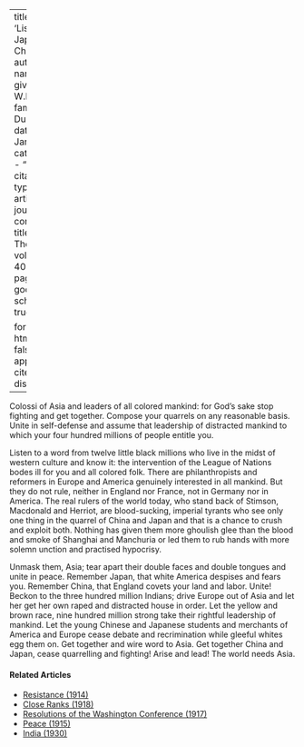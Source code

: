 
---
title: 'Listen, Japan and China'
author:
  - name:
      given: W.E.B.
      family: Du Bois
date: Jan. 1933
categories: 
  - ""
citation: 
  type: article-journal
  container-title: The Crisis
  volume: 40
  issue: 1
  page: 20
google-scholar: true

format:
  html:
    toc: false
    appendix-cite-as: display
---


Colossi of Asia and leaders of all colored mankind: for God's sake stop fighting and get together. Compose your quarrels on any reasonable basis. Unite in self-defense and assume that leadership of distracted mankind to which your four hundred millions of people entitle you.

Listen to a word from twelve little black millions who live in the midst of western culture and know it: the intervention of the League of Nations bodes ill for you and all colored folk. There are philanthropists and reformers in Europe and America genuinely interested in all mankind. But they do not rule, neither in England nor France, not in Germany nor in America. The real rulers of the world today, who stand back of Stimson, Macdonald and Herriot, are blood-sucking, imperial tyrants who see only one thing in the quarrel of China and Japan and that is a chance to crush and exploit both. Nothing has given them more ghoulish glee than the blood and smoke of Shanghai and Manchuria or led them to rub hands with more solemn unction and practised hypocrisy.

Unmask them, Asia; tear apart their double faces and double tongues and unite in peace. Remember Japan, that white America despises and fears you. Remember China, that England covets your land and labor. Unite! Beckon to the three hundred million Indians; drive Europe out of Asia and let her get her own raped and distracted house in order. Let the yellow and brown race, nine hundred million strong take their rightful leadership of mankind. Let the young Chinese and Japanese students and merchants of America and Europe cease debate and recrimination while gleeful whites egg them on. Get together and wire word to Asia. Get together China and Japan, cease quarrelling and fighting! Arise and lead! The world needs Asia.

 

<!-- Similar articles start here -->
<div  class="clear-wrap"></div>

#### Related Articles

* [Resistance (1914)](/Volumes/07/04/resistance.html)
* [Close Ranks (1918)](/Volumes/16/03/close_ranks.html)
* [Resolutions of the Washington Conference (1917)](/Volumes/14/02/resolutions.html)
* [Peace (1915)](/Volumes/10/01/peace.html)
* [India (1930)](/Volumes/37/08/india.html)

<!-- Similar articles end here -->